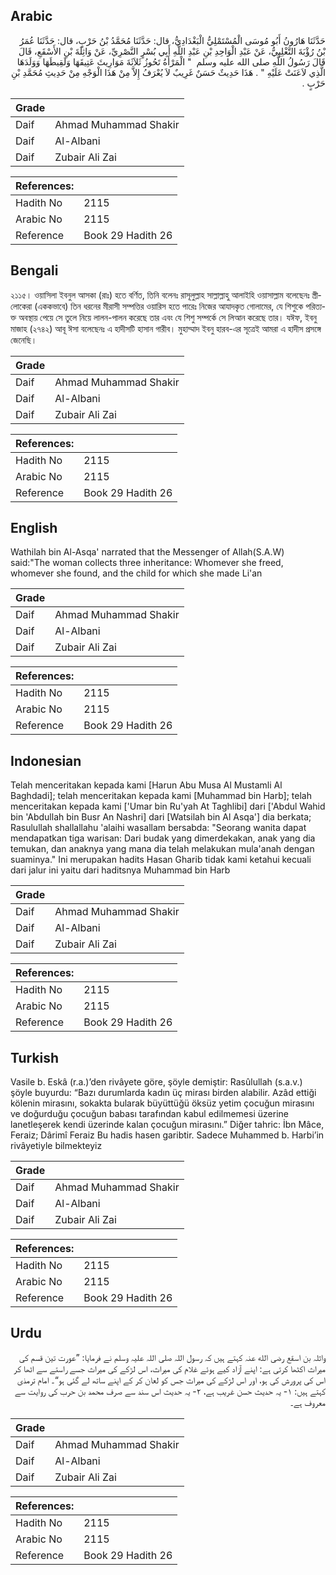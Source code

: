 ## Arabic


<div dir="rtl" lang="ar" style={{fontSize:'larger',backgroundColor:'#f8f9fa',padding:20}}>
حَدَّثَنَا هَارُونُ أَبُو مُوسَى الْمُسْتَمْلِيُّ الْبَغْدَادِيُّ، قال: حَدَّثَنَا مُحَمَّدُ بْنُ حَرْبٍ، قال: حَدَّثَنَا عُمَرُ بْنُ رُؤْبَةَ التَّغْلِبِيُّ، عَنْ عَبْدِ الْوَاحِدِ بْنِ عَبْدِ اللَّهِ أَبِي بُسْرٍ النَّصْرِيِّ، عَنْ وَاثِلَةَ بْنِ الأَسْقَعِ، قَالَ قَالَ رَسُولُ اللَّهِ صلى الله عليه وسلم ‏ "‏ الْمَرْأَةُ تَحُوزُ ثَلاَثَةَ مَوَارِيثَ عَتِيقَهَا وَلَقِيطَهَا وَوَلَدَهَا الَّذِي لاَعَنَتْ عَلَيْهِ ‏"‏ ‏.‏ هَذَا حَدِيثٌ حَسَنٌ غَرِيبٌ لاَ يُعْرَفُ إِلاَّ مِنْ هَذَا الْوَجْهِ مِنْ حَدِيثِ مُحَمَّدِ بْنِ حَرْبٍ ‏.‏
</div>
<div style={{backgroundColor:'#f8f9fa',padding:20, marginBottom: 10}}><table> <thead> <tr> <th>Grade</th> <th></th> </tr> </thead> <tbody> <tr><td>Daif</td><td>Ahmad Muhammad Shakir</td></tr><tr><td>Daif</td><td>Al-Albani</td></tr><tr><td>Daif</td><td>Zubair Ali Zai</td></tr></tbody></table><table> <thead> <tr> <th>References:</th> <th></th> </tr> </thead> <tbody><tr><td>Hadith No</td><td>2115</td></tr><tr><td>Arabic No</td><td>2115</td></tr><tr><td>Reference</td><td>Book 29 Hadith 26</td></tr></tbody></table></div>

## Bengali


<div dir="ltr" lang="bn" style={{fontSize:'larger',backgroundColor:'#f8f9fa',padding:20}}>
২১১৫। ওয়াসিলা ইবনুল আসকা (রাঃ) হতে বর্ণিত, তিনি বলেনঃ রাসূলুল্লাহ সাল্লাল্লাহু আলাইহি ওয়াসাল্লাম বলেছেনঃ স্ত্রীলোকেরা (এককভাবে) তিন ধরনের মীরাসী সম্পত্তির ওয়ারিস হতে পারেঃ নিজের আযাদকৃত গোলামের, যে শিশুকে পরিত্যক্ত অবস্থায় পেয়ে সে তুলে নিয়ে লালন-পালন করেছে তার এবং যে শিশু সম্পর্কে সে লিআন করেছে তার। যঈফ, ইবনু মাজাহ (২৭৪২) আবূ ঈসা বলেছেনঃ এ হাদীসটি হাসান গারীব। মুহাম্মাদ ইবনু হারব-এর সূত্রেই আমরা এ হাদীস প্রসঙ্গে জেনেছি।
</div>
<div style={{backgroundColor:'#f8f9fa',padding:20, marginBottom: 10}}><table> <thead> <tr> <th>Grade</th> <th></th> </tr> </thead> <tbody> <tr><td>Daif</td><td>Ahmad Muhammad Shakir</td></tr><tr><td>Daif</td><td>Al-Albani</td></tr><tr><td>Daif</td><td>Zubair Ali Zai</td></tr></tbody></table><table> <thead> <tr> <th>References:</th> <th></th> </tr> </thead> <tbody><tr><td>Hadith No</td><td>2115</td></tr><tr><td>Arabic No</td><td>2115</td></tr><tr><td>Reference</td><td>Book 29 Hadith 26</td></tr></tbody></table></div>

## English


<div dir="ltr" lang="en" style={{fontSize:'larger',backgroundColor:'#f8f9fa',padding:20}}>
Wathilah bin Al-Asqa' narrated that the Messenger of Allah(S.A.W) said:"The woman collects three inheritance: Whomever she freed, whomever she found, and the child for which she made Li'an
</div>
<div style={{backgroundColor:'#f8f9fa',padding:20, marginBottom: 10}}><table> <thead> <tr> <th>Grade</th> <th></th> </tr> </thead> <tbody> <tr><td>Daif</td><td>Ahmad Muhammad Shakir</td></tr><tr><td>Daif</td><td>Al-Albani</td></tr><tr><td>Daif</td><td>Zubair Ali Zai</td></tr></tbody></table><table> <thead> <tr> <th>References:</th> <th></th> </tr> </thead> <tbody><tr><td>Hadith No</td><td>2115</td></tr><tr><td>Arabic No</td><td>2115</td></tr><tr><td>Reference</td><td>Book 29 Hadith 26</td></tr></tbody></table></div>

## Indonesian


<div dir="ltr" lang="id" style={{fontSize:'larger',backgroundColor:'#f8f9fa',padding:20}}>
Telah menceritakan kepada kami [Harun Abu Musa Al Mustamli Al Baghdadi]; telah menceritakan kepada kami [Muhammad bin Harb]; telah menceritakan kepada kami ['Umar bin Ru'yah At Taghlibi] dari ['Abdul Wahid bin 'Abdullah bin Busr An Nashri] dari [Watsilah bin Al Asqa'] dia berkata; Rasulullah shallallahu 'alaihi wasallam bersabda: "Seorang wanita dapat mendapatkan tiga warisan: Dari budak yang dimerdekakan, anak yang dia temukan, dan anaknya yang mana dia telah melakukan mula'anah dengan suaminya." Ini merupakan hadits Hasan Gharib tidak kami ketahui kecuali dari jalur ini yaitu dari haditsnya Muhammad bin Harb
</div>
<div style={{backgroundColor:'#f8f9fa',padding:20, marginBottom: 10}}><table> <thead> <tr> <th>Grade</th> <th></th> </tr> </thead> <tbody> <tr><td>Daif</td><td>Ahmad Muhammad Shakir</td></tr><tr><td>Daif</td><td>Al-Albani</td></tr><tr><td>Daif</td><td>Zubair Ali Zai</td></tr></tbody></table><table> <thead> <tr> <th>References:</th> <th></th> </tr> </thead> <tbody><tr><td>Hadith No</td><td>2115</td></tr><tr><td>Arabic No</td><td>2115</td></tr><tr><td>Reference</td><td>Book 29 Hadith 26</td></tr></tbody></table></div>

## Turkish


<div dir="ltr" lang="tr" style={{fontSize:'larger',backgroundColor:'#f8f9fa',padding:20}}>
Vasile b. Eskâ (r.a.)’den rivâyete göre, şöyle demiştir: Rasûlullah (s.a.v.) şöyle buyurdu: “Bazı durumlarda kadın üç mirası birden alabilir. Azâd ettiği kölenin mirasını, sokakta bularak büyüttüğü öksüz yetim çocuğun mirasını ve doğurduğu çocuğun babası tarafından kabul edilmemesi üzerine lanetleşerek kendi üzerinde kalan çocuğun mirasını.” Diğer tahric: İbn Mâce, Feraiz; Dârimî Feraiz Bu hadis hasen garibtir. Sadece Muhammed b. Harbi’in rivâyetiyle bilmekteyiz
</div>
<div style={{backgroundColor:'#f8f9fa',padding:20, marginBottom: 10}}><table> <thead> <tr> <th>Grade</th> <th></th> </tr> </thead> <tbody> <tr><td>Daif</td><td>Ahmad Muhammad Shakir</td></tr><tr><td>Daif</td><td>Al-Albani</td></tr><tr><td>Daif</td><td>Zubair Ali Zai</td></tr></tbody></table><table> <thead> <tr> <th>References:</th> <th></th> </tr> </thead> <tbody><tr><td>Hadith No</td><td>2115</td></tr><tr><td>Arabic No</td><td>2115</td></tr><tr><td>Reference</td><td>Book 29 Hadith 26</td></tr></tbody></table></div>

## Urdu


<div dir="rtl" lang="ur" style={{fontSize:'larger',backgroundColor:'#f8f9fa',padding:20}}>
واثلہ بن اسقع رضی الله عنہ کہتے ہیں کہ رسول اللہ صلی اللہ علیہ وسلم نے فرمایا: ”عورت تین قسم کی میراث اکٹھا کرتی ہے: اپنے آزاد کیے ہوئے غلام کی میراث، اس لڑکے کی میراث جسے راستے سے اٹھا کر اس کی پرورش کی ہو، اور اس لڑکے کی میراث جس کو لعان کر کے اپنے ساتھ لے گئی ہو“۔ امام ترمذی کہتے ہیں: ۱- یہ حدیث حسن غریب ہے، ۲- یہ حدیث اس سند سے صرف محمد بن حرب کی روایت سے معروف ہے۔
</div>
<div style={{backgroundColor:'#f8f9fa',padding:20, marginBottom: 10}}><table> <thead> <tr> <th>Grade</th> <th></th> </tr> </thead> <tbody> <tr><td>Daif</td><td>Ahmad Muhammad Shakir</td></tr><tr><td>Daif</td><td>Al-Albani</td></tr><tr><td>Daif</td><td>Zubair Ali Zai</td></tr></tbody></table><table> <thead> <tr> <th>References:</th> <th></th> </tr> </thead> <tbody><tr><td>Hadith No</td><td>2115</td></tr><tr><td>Arabic No</td><td>2115</td></tr><tr><td>Reference</td><td>Book 29 Hadith 26</td></tr></tbody></table></div>